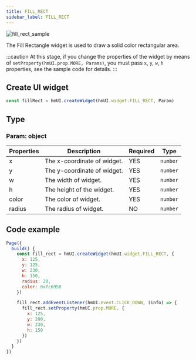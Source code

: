 ```yaml
---
title: FILL_RECT
sidebar_label: FILL_RECT
---
```


![fill_rect_sample](/img/api/fill_rect_sample.jpg)

The Fill Rectangle widget is used to draw a solid color rectangular area.

:::caution
At this stage, if you change the properties of the widget by means of `setProperty(hmUI.prop.MORE, Params)`, you must pass `x`, `y`, `w`, `h` properties, see the sample code for details.
:::

## Create UI widget

```js
const fillRect = hmUI.createWidget(hmUI.widget.FILL_RECT, Param)
```

## Type

### Param: object

| Properties | Description                    | Required | Type     |
| ---------- | ------------------------------ | -------- | -------- |
| x          | The x-coordinate of widget. | YES      | `number` |
| y          | The y-coordinate of widget. | YES      | `number` |
| w          | The width of widget.        | YES      | `number` |
| h          | The height of the widget.   | YES      | `number` |
| color      | The color of widget.        | YES      | `number` |
| radius     | The radius of widget.       | NO       | `number` |

## Code example

```js
Page({
  build() {
    const fill_rect = hmUI.createWidget(hmUI.widget.FILL_RECT, {
      x: 125,
      y: 125,
      w: 230,
      h: 150,
      radius: 20,
      color: 0xfc6950
    })

    fill_rect.addEventListener(hmUI.event.CLICK_DOWN, (info) => {
      fill_rect.setProperty(hmUI.prop.MORE, {
        x: 125,
        y: 200,
        w: 230,
        h: 150
      })
    })
  }
})
```
